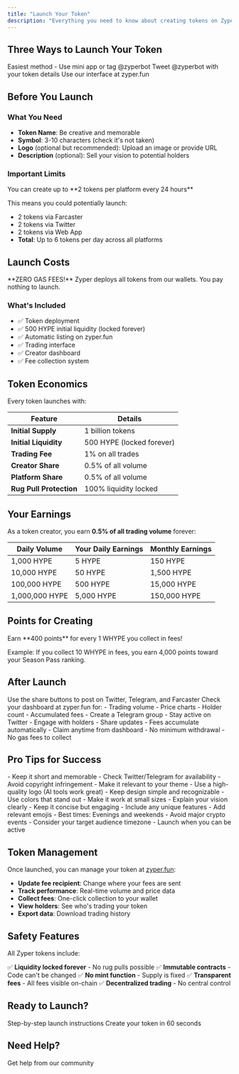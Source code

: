 ```yaml
---
title: "Launch Your Token"
description: "Everything you need to know about creating tokens on Zyper"
---
```


## Three Ways to Launch Your Token

<CardGroup cols={3}>
  <Card
    title="Farcaster"
    icon="message"
    href="/create/farcaster-bot"
    color="#8A63D2"
  >
    Easiest method - Use mini app or tag @zyperbot
  </Card>
  <Card
    title="Twitter"
    icon="x-twitter"
    href="/create/twitter-bot"
    color="#000000"
  >
    Tweet @zyperbot with your token details
  </Card>
  <Card
    title="Web App"
    icon="browser"
    href="/create/web-app"
    color="#00D26A"
  >
    Use our interface at zyper.fun
  </Card>
</CardGroup>

## Before You Launch

### What You Need
- **Token Name**: Be creative and memorable
- **Symbol**: 3-10 characters (check it's not taken)
- **Logo** (optional but recommended): Upload an image or provide URL
- **Description** (optional): Sell your vision to potential holders

### Important Limits
<Warning>
  You can create up to **2 tokens per platform every 24 hours**
</Warning>

This means you could potentially launch:
- 2 tokens via Farcaster
- 2 tokens via Twitter
- 2 tokens via Web App
- **Total**: Up to 6 tokens per day across all platforms

## Launch Costs

<Info>
  **ZERO GAS FEES!** Zyper deploys all tokens from our wallets. You pay nothing to launch.
</Info>

### What's Included
- ✅ Token deployment
- ✅ 500 HYPE initial liquidity (locked forever)
- ✅ Automatic listing on zyper.fun
- ✅ Trading interface
- ✅ Creator dashboard
- ✅ Fee collection system

## Token Economics

Every token launches with:

| Feature | Details |
|---------|---------|
| **Initial Supply** | 1 billion tokens |
| **Initial Liquidity** | 500 HYPE (locked forever) |
| **Trading Fee** | 1% on all trades |
| **Creator Share** | 0.5% of all volume |
| **Platform Share** | 0.5% of all volume |
| **Rug Pull Protection** | 100% liquidity locked |

## Your Earnings

As a token creator, you earn **0.5% of all trading volume** forever:

| Daily Volume | Your Daily Earnings | Monthly Earnings |
|--------------|-------------------|------------------|
| 1,000 HYPE | 5 HYPE | 150 HYPE |
| 10,000 HYPE | 50 HYPE | 1,500 HYPE |
| 100,000 HYPE | 500 HYPE | 15,000 HYPE |
| 1,000,000 HYPE | 5,000 HYPE | 150,000 HYPE |

## Points for Creating

<Card title="Creator Points" icon="trophy" color="#FFD700">
  Earn **400 points** for every 1 WHYPE you collect in fees!
</Card>

Example: If you collect 10 WHYPE in fees, you earn 4,000 points toward your Season Pass ranking.

## After Launch

<Steps>
  <Step title="Share Your Token">
    Use the share buttons to post on Twitter, Telegram, and Farcaster
  </Step>
  
  <Step title="Monitor Performance">
    Check your dashboard at zyper.fun for:
    - Trading volume
    - Price charts
    - Holder count
    - Accumulated fees
  </Step>
  
  <Step title="Build Community">
    - Create a Telegram group
    - Stay active on Twitter
    - Engage with holders
    - Share updates
  </Step>
  
  <Step title="Collect Fees">
    - Fees accumulate automatically
    - Claim anytime from dashboard
    - No minimum withdrawal
    - No gas fees to collect
  </Step>
</Steps>

## Pro Tips for Success

<AccordionGroup>
  <Accordion title="🎯 Choose the Right Name">
    - Keep it short and memorable
    - Check Twitter/Telegram for availability
    - Avoid copyright infringement
    - Make it relevant to your theme
  </Accordion>
  
  <Accordion title="🎨 Design Matters">
    - Use a high-quality logo (AI tools work great)
    - Keep design simple and recognizable
    - Use colors that stand out
    - Make it work at small sizes
  </Accordion>
  
  <Accordion title="📝 Write Compelling Description">
    - Explain your vision clearly
    - Keep it concise but engaging
    - Include any unique features
    - Add relevant emojis
  </Accordion>
  
  <Accordion title="⏰ Launch Timing">
    - Best times: Evenings and weekends
    - Avoid major crypto events
    - Consider your target audience timezone
    - Launch when you can be active
  </Accordion>
</AccordionGroup>

## Token Management

Once launched, you can manage your token at [zyper.fun](https://zyper.fun):

- **Update fee recipient**: Change where your fees are sent
- **Track performance**: Real-time volume and price data
- **Collect fees**: One-click collection to your wallet
- **View holders**: See who's trading your token
- **Export data**: Download trading history

## Safety Features

All Zyper tokens include:

✅ **Liquidity locked forever** - No rug pulls possible
✅ **Immutable contracts** - Code can't be changed
✅ **No mint function** - Supply is fixed
✅ **Transparent fees** - All fees visible on-chain
✅ **Decentralized trading** - No central control

## Ready to Launch?

<CardGroup cols={2}>
  <Card
    title="Quick Start Guide"
    icon="play"
    href="/quickstart"
  >
    Step-by-step launch instructions
  </Card>
  <Card
    title="Launch Now"
    icon="rocket"
    href="https://zyper.fun"
  >
    Create your token in 60 seconds
  </Card>
</CardGroup>

## Need Help?

<Card title="Join Telegram" icon="telegram" href="https://t.me/zyperhub">
  Get help from our community
</Card>